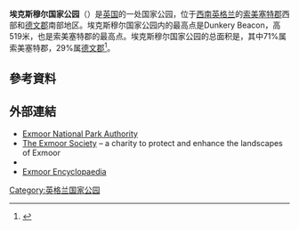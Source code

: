 '''埃克斯穆尔国家公园'''（{{lang-en|Exmoor}}）是[[英国|英国]]的一处国家公园，位于[[西南英格兰|西南英格兰]]的[[索美塞特郡|索美塞特郡]]西部和[[德文郡|德文郡]]南部地区。埃克斯穆尔国家公园内的最高点是Dunkery Beacon，高519米，也是索美塞特郡的最高点。埃克斯穆尔国家公园的总面积是{{convert|692.8|km2|mi2}}，其中71%属索美塞特郡，29%属[[德文郡|德文郡]]<ref name="exmoor-nationalpark1">{{cite web |url=http://www.exmoor-nationalpark.gov.uk/learning/exmoor-facts |title=Moor Facts |publisher=Exmoor-nationalpark.gov.uk |accessdate=31 December 2011 |archive-date=2015-05-10 |archive-url=https://web.archive.org/web/20150510065447/http://www.exmoor-nationalpark.gov.uk/learning/exmoor-facts |dead-url=no }}</ref>。

==參考資料==
{{reflist}}

==外部連結==
{{Commons category|Exmoor}}
*[http://www.exmoor-nationalpark.gov.uk/ Exmoor National Park Authority]{{Wayback|url=http://www.exmoor-nationalpark.gov.uk/ |date=20060203043429 }}
*[http://www.exmoorsociety.com/index.htm The Exmoor Society]{{Wayback|url=http://www.exmoorsociety.com/index.htm |date=20120606223551 }} – a charity to protect and enhance the landscapes of Exmoor
*{{dmoz|/Regional/Europe/United_Kingdom/England/Somerset/Exmoor/|Exmoor}}
*[https://web.archive.org/web/20120610180545/http://exmoorencyclopedia.org.uk/contents-list/51-r/847-royal-forest-of-exmoor.html Exmoor Encyclopaedia]

{{coord|51|06|N|3|36|W|region:GB_type:landmark|display=title}}

{{英国国家公园}}
{{Authority control}}
[[Category:英格兰国家公园|Category:英格兰国家公园]]